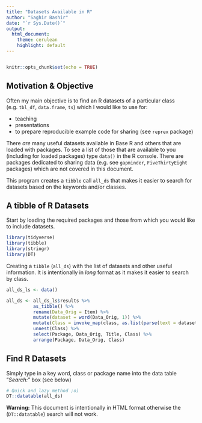 ```yaml
---
title: "Datasets Available in R"
author: "Saghir Bashir"
date: "`r Sys.Date()`"
output: 
  html_document:
    theme: cerulean
    highlight: default
---
```

```r

```

```r
knitr::opts_chunk$set(echo = TRUE)
```

## Motivation & Objective

Often my main objective is to find an R datasets of a particular class (e.g. `tbl_df`, `data.frame`, `ts`) which I would like to use for: 

* teaching
* presentations 
* to prepare reproducible example code for sharing (see `reprex` package)

There *are* many useful datasets available in Base R and others that are loaded with packages. To see a list of those that are available to you (including for loaded packages) type `data()` in the R console. There are packages dedicated to sharing data (e.g. see `gapminder`, `FiveThirtyEight` packages) which are not covered in this document.

This program creates a `tibble` call `all_ds` that makes it easier to search for datasets based on the keywords and/or classes. 

## A tibble of R Datasets

Start by loading the required packages and those from which you would like to include datasets. 
```r
library(tidyverse)
library(tibble)
library(stringr)
library(DT)
```

Creating a `tibble` (`all_ds`) with the list of datasets and other useful information. It is intentionally in _long_ format as it makes it easier to search by class. 
```r
all_ds_ls <- data()

all_ds <- all_ds_ls$results %>%
          as_tibble() %>%
          rename(Data_Orig = Item) %>%
          mutate(dataset = word(Data_Orig, 1)) %>%
          mutate(Class = invoke_map(class, as.list(parse(text = dataset)))) %>%
          unnest(Class) %>%
          select(Package, Data_Orig, Title, Class) %>%
          arrange(Package, Data_Orig, Class)
```

## Find R Datasets

Simply type in a key word, class or package name into the data table "*Search:*" box (see below)
```r
# Quick and lazy method ;o)
DT::datatable(all_ds)
```

**Warning:** This document is intentionally in HTML format otherwise the (`DT::datatable`) search will not work.